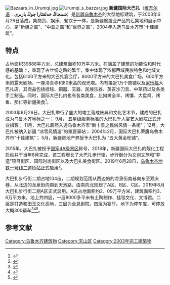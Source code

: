 {{coord|43.86701|87.56650|display=title}}
[[File:Bazaars_in_Urumqi.jpg|thumb]]
[[File:Urumqi_s_bazzar.jpg|thumb]]
'''新疆国际大巴扎'''（[[维吾尔语|维吾尔语]]：''' شىنجاڭ خەلقئارا چوڭ بازىرى'''）是[[新疆|新疆]][[乌鲁木齐|乌鲁木齐]]的大型地标建筑，于2003年6月26日落成，集商贸、娱乐、餐饮于一体，是新疆旅游业产品的汇集地和展示中心，是“新疆之窗”、“中亚之窗”和“世界之窗”，2004年入选乌鲁木齐市“十佳建筑”。

== 特点 ==
占地面积39888平方米，总建筑面积10万平方米。在涵盖了建筑的功能性和时代感的基础上，重现了古丝绸之路的繁华，集中体现了浓郁西域民族特色和地域文化。包括6100平方米的大巴扎宴会厅，8000平方米的大巴扎美食广场，600平方米的露天剧场，一座清真寺和80米高的观光塔。内有接近1万个商铺以及[[家乐福|家乐福]]大巴扎店。其商品包括挂毯、铜器、玉器、民族乐器、英吉沙刀具、中草药以及各类手工制品。同时，国际大巴扎内也有各类美食，比如烤全羊、烤馕、大盘鸡、烤鱼、那仁等新疆美食<ref>{{cite web |author1=唐堪东 |title=熟悉的新疆味道又回来啦 新疆国际大巴扎景区全面开放 |url=http://www.xjbs.com.cn/zphd/2020-03/11/cms2236264article.shtml |website=新疆新闻在线 |accessdate=2020-12-16 |archive-date=2020-03-12 |archive-url=https://web.archive.org/web/20200312145344/http://www.xjbs.com.cn/zphd/2020-03/11/cms2236264article.shtml |dead-url=no }}</ref>。

2003年6月26日，大巴扎举行了盛大的竣工落成庆典和文化艺术节，建成的巴扎成为乌鲁木齐地标之一； 9月， 五星级服务标准的大巴扎千人宴艺大剧院正式开业揖客； 11月，大巴扎超然入选乌鲁木齐市“新十景之民俗风情一条街”；12月，大巴扎被纳入新疆 “冰雪风情游”的重要驿站； 2004年2月，国际大巴扎荣膺乌鲁木齐市“十佳建筑”； 5月，新疆房地产界授予大巴扎为 “五大黄金旺铺”。

{{multiple image
| align = center
|total_width=850
| image1 = 大巴扎新疆 商品.jpg
| alt1 = 
| caption1 =  
| image2 =大巴扎新疆商品2.jpg 
| alt2 = 
| caption2 = 
| image3 = 二道桥 商品1.jpg
| alt3 = 
| caption3 = 
| image4 = 二道桥 商品2.jpg 
| alt4 = 
| caption4 = 
| image5 = 二道桥 商品3.jpg
| alt5 = 
| caption5 = 
|  image6 = 二道桥 商品4.jpg
| alt6 = 
| caption6 = 
| footer = 国际大巴扎、二道桥大巴扎的小店
}}
{{multiple image
| align = center
|total_width=850
| image1 = 二道桥 商品5.jpg 
| alt1 = 
| caption1 =  
| image2 =二道桥 商品6.jpg
| alt2 = 
| caption2 = 
| image3 = 二道桥 商品7.jpg 
| alt3 = 
| caption3 = 
| image4 = 二道桥 商品8.jpg
| alt4 = 
| caption4 = 
| image5 = 二道桥 商品9.jpg
| alt5 = 
| caption5 = 
|  image6 = 二道桥巴扎的小店.jpg
| alt6 = 
| caption6 = 
| footer = 国际大巴扎、二道桥大巴扎的小店
}}

2015年，大巴扎被授予[[国家4A级景区|国家4A级景区]]称号，2018年，新疆国际大巴扎的靓化工程启动并于当年8月完成，该工程增长了大巴扎步行街，步行街分为文创文旅和“非遗”项目街区、国际时尚街区以及大巴扎美食街区。2019年6月28日，[[乌鲁木齐地铁一号线|乌鲁木齐地铁一号线]][[二道桥站|二道桥站]]正式启用<ref>{{cite web |title=通南彻北展通途 乌鲁木齐地铁与您逐梦同行 |url=https://new.qq.com/omn/OMC20190/OMC2019062700716103.html |website=腾讯网 |accessdate=2020-12-11}}</ref>。

大巴扎步行街二期占地104亩，二期规划范围从西边的的龙泉街南巷向东至双庆巷，从北边的龙泉街向南到天池路。由南向北规划了A区、B区、C区。2019年8月大巴扎步行街二期A区正式启用。A区占地面积约2．09万平方米，建筑面积约3．6万平方米，地上共四层，一层8000多平米有土陶制作、挂毯文化、文博馆。二层是打造和田玉文化高地，三层为全息剧院，四层为宴厅。地下为停车库，可停放大概300辆车<ref>{{cite web |author1=雷鸣 |title=乌鲁木齐大巴扎步行街二期A区今年8月中旬正式开业迎客 |url=http://xjbs.com.cn/news/2019-05/24/cms2163317article.shtml |website=新疆新闻在线 |accessdate=2020-12-15}}</ref><ref name="县">{{cite web |author1=丁晓丹 |author2=李维 |title=从“马路市场”到城市名片 老市场焕发新风采 |url=http://www.wlmqx.gov.cn/wlmqx/toutiao/26123.jhtml |website=乌鲁木齐县人民政府 |accessdate=2020-12-11 |archive-date=2021-09-12 |archive-url=https://web.archive.org/web/20210912043232/http://www.wlmqx.gov.cn/wlmqx/toutiao/26123.jhtml |dead-url=no }}</ref><ref>{{cite web |author1=许倩 |title=新疆国际大巴扎步行街二期A区预计8月中旬迎客 |url=http://www.dabancheng.gov.cn/news/wlmjxx/421293.htm |website=达坂城区人民政府 |accessdate=2020-12-15 }}{{Dead link}}</ref>。

==参考文献==
{{reflist}}
{{Xinjiang topics}}
[[Category:乌鲁木齐建筑物|Category:乌鲁木齐建筑物]]
[[Category:天山区|Category:天山区]]
[[Category:2003年完工建築物|Category:2003年完工建築物]]